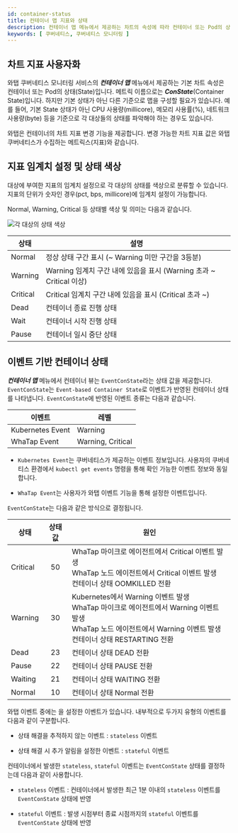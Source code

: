 ```yaml
---
id: container-status
title: 컨테이너 맵 지표와 상태
description: 컨테이너 맵 메뉴에서 제공하는 차트의 속성에 따라 컨테이너 또는 Pod의 상태를 확인할 수 있습니다.
keywords: [ 쿠버네티스, 쿠버네티스 모니터링 ]
---
```


## 차트 지표 사용자화

와탭 쿠버네티스 모니터링 서비스의 ***컨테이너 맵*** 메뉴에서 제공하는 기본 차트 속성은 컨테이너 또는 Pod의 상태(State)입니다. 메트릭 이름으로는 ***ConState***(Container State)입니다. 하지만 기본 상태가 아닌 다른 기준으로 맵을 구성할 필요가 있습니다. 예를 들어, 기본 State 상태가 아닌 CPU 사용량(millicore), 메모리 사용률(%), 네트워크 사용량(byte) 등을 기준으로 각 대상들의 상태를 파악해야 하는 경우도 있습니다.

와탭은 컨테이너의 차트 지표 변경 기능을 제공합니다. 변경 가능한 차트 지표 값은 와탭 쿠버네티스가 수집하는 메트릭스(지표)와 같습니다.

<ImgLang img='whatap_kubernetes_container_map_state_customization.png' desc='사용자화 가능한 차트 지표 목록' />


<Containernotereset /> 

## 지표 임계치 설정 및 상태 색상

대상에 부여한 지표의 임계치 설정으로 각 대상의 상태를 색상으로 분류할 수 있습니다. 지표의 단위가 숫자인 경우(pct, bps, millicore)에 임계치 설정이 가능합니다.

<span class='normal'>Normal</span>, <span class='slow'>Warning</span>, <span class='vslow'>Critical</span> 등 상태별 색상 및 의미는 다음과 같습니다.

![각 대상의 상태 색상](/img/container-map-status-color.png)

| 상태     | 설명                                                                |
| -------- | ------------------------------------------------------------------- |
| <span class='normal'>Normal</span>   | 정상 상태 구간 표시 (\~ Warning 미만 구간을 3등분)                   |
| <span class='slow'>Warning</span>  | Warning 임계치 구간 내에 있음을 표시 (Warning 초과 \~ Critical 이상) |
| <span class='vslow'>Critical</span> | Critical 임계치 구간 내에 있음을 표시 (Critical 초과 \~)             |
| Dead     | 컨테이너 종료 진행 상태                                             |
| Wait     | 컨테이너 시작 진행 상태                                             |
| Pause    | 컨테이너 일시 중단 상태                                             |

## 이벤트 기반 컨테이너 상태

***컨테이너 맵*** 메뉴에서 컨테이너 뷰는 `EventConState`라는 상태 값을 제공합니다. `EventConState`는 `Event-based Container State`로 이벤트가 반영된 컨테이너 상태를 나타냅니다. `EventConState`에 반영된 이벤트 종류는 다음과 같습니다.

| 이벤트           | 레벨                                                                   |
| ---------------- | ---------------------------------------------------------------------- |
| Kubernetes Event | <span class='slow'>Warning</span>                                      |
| WhaTap Event     | <span class='slow'>Warning</span>, <span class='vslow'>Critical</span> |

* `Kubernetes Event`는 쿠버네티스가 제공하는 이벤트 정보입니다. 사용자의 쿠버네티스 환경에서 `kubectl get events` 명령을 통해 확인 가능한 이벤트 정보와 동일합니다.

* `WhaTap Event`는 사용자가 와탭 이벤트 기능을 통해 설정한 이벤트입니다.

`EventConState`는 다음과 같은 방식으로 결정됩니다.

|상태|상태값|원인|
|--|:--:|--|
|<span class='vslow'>Critical</span>|50|WhaTap 마이크로 에이전트에서 Critical 이벤트 발생<br/>WhaTap 노드 에이전트에서 Critical 이벤트 발생<br/>컨테이너 상태 OOMKILLED 전환|
|<span class='slow'>Warning</span>|30|Kubernetes에서 Warning 이벤트 발생<br/>WhaTap 마이크로 에이전트에서 Warning 이벤트 발생<br/>WhaTap 노드 에이전트에서 Warning 이벤트 발생<br/>컨테이너 상태 RESTARTING 전환|
|Dead|23|컨테이너 상태 DEAD 전환|
|Pause|22|컨테이너 상태 PAUSE 전환|
|Waiting|21|컨테이너 상태 WAITING 전환|
|<span class='normal'>Normal</span>|10|컨테이너 상태 Normal 전환|

와탭 이벤트 중에는 <Cmdname sid="CNT08320" className="uitext" />을 설정한 이벤트가 있습니다. 내부적으로 두가지 유형의 이벤트를 다음과 같이 구분합니다.

* 상태 해결을 추적하지 않는 이벤트 : `stateless` 이벤트

* 상태 해결 시 추가 알림을 설정한 이벤트 : `stateful` 이벤트

컨테이너에서 발생한 `stateless`, `stateful` 이벤트는 `EventConState` 상태를 결정하는데 다음과 같이 사용합니다. 

* `stateless` 이벤트 : 컨테이너에서 발생한 최근 1분 이내의 `stateless` 이벤트를 `EventConState` 상태에 반영

* `stateful` 이벤트 : 발생 시점부터 종료 시점까지의 `stateful` 이벤트를 `EventConState` 상태에 반영
